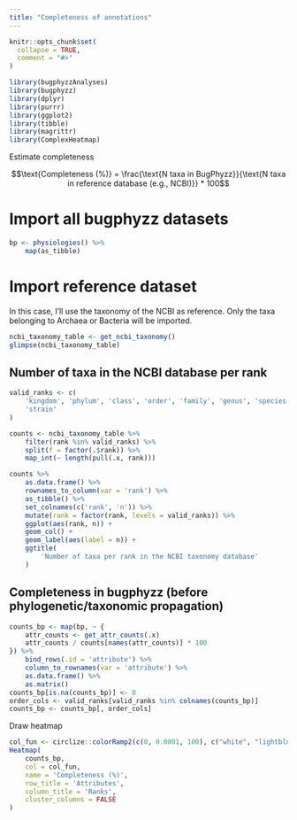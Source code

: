```yaml
---
title: "Completeness of annotations"
---
```


```r
knitr::opts_chunk$set(
  collapse = TRUE,
  comment = "#>"
)
```

```r
library(bugphyzzAnalyses)
library(bugphyzz)
library(dplyr)
library(purrr)
library(ggplot2)
library(tibble)
library(magrittr)
library(ComplexHeatmap)
```


Estimate completeness

$$\text{Completeness (%)} = \frac{\text{N taxa in BugPhyzz}}{\text{N taxa in reference database (e.g., NCBI)}} * 100$$

# Import all bugphyzz datasets

```r
bp <- physiologies() %>% 
    map(as_tibble)
```

# Import reference dataset

In this case, I'll use the taxonomy of the NCBI as reference. Only
the taxa belonging to Archaea or Bacteria will be imported.

```r
ncbi_taxonomy_table <- get_ncbi_taxonomy()
glimpse(ncbi_taxonomy_table)
```


## Number of taxa in the NCBI database per rank

```r
valid_ranks <- c(
    'kingdom', 'phylum', 'class', 'order', 'family', 'genus', 'species',
    'strain'
)

counts <- ncbi_taxonomy_table %>% 
    filter(rank %in% valid_ranks) %>% 
    split(f = factor(.$rank)) %>% 
    map_int(~ length(pull(.x, rank)))

counts %>% 
    as.data.frame() %>% 
    rownames_to_column(var = 'rank') %>% 
    as_tibble() %>% 
    set_colnames(c('rank', 'n')) %>% 
    mutate(rank = factor(rank, levels = valid_ranks)) %>% 
    ggplot(aes(rank, n)) +
    geom_col() +
    geom_label(aes(label = n)) +
    ggtitle(
        'Number of taxa per rank in the NCBI taxonomy database'
    )
```

## Completeness in bugphyzz (before phylogenetic/taxonomic propagation)

```r
counts_bp <- map(bp, ~ {
    attr_counts <- get_attr_counts(.x)
    attr_counts / counts[names(attr_counts)] * 100
}) %>% 
    bind_rows(.id = 'attribute') %>% 
    column_to_rownames(var = 'attribute') %>% 
    as.data.frame() %>% 
    as.matrix() 
counts_bp[is.na(counts_bp)] <- 0
order_cols <- valid_ranks[valid_ranks %in% colnames(counts_bp)]
counts_bp <- counts_bp[, order_cols]
```

Draw heatmap

```r
col_fun <- circlize::colorRamp2(c(0, 0.0001, 100), c("white", "lightblue", "darkblue"))
Heatmap(
    counts_bp, 
    col = col_fun,
    name = 'Completeness (%)',
    row_title = 'Attributes',
    column_title = 'Ranks',
    cluster_columns = FALSE
)
```



